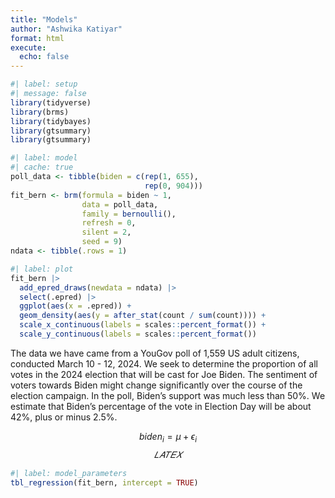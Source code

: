 ```yaml
---
title: "Models"
author: "Ashwika Katiyar"
format: html
execute: 
  echo: false
---
```


```r
#| label: setup
#| message: false
library(tidyverse)
library(brms)
library(tidybayes)
library(gtsummary)
library(gtsummary)
```

```r
#| label: model
#| cache: true
poll_data <- tibble(biden = c(rep(1, 655), 
                              rep(0, 904)))
fit_bern <- brm(formula = biden ~ 1, 
                data = poll_data, 
                family = bernoulli(), 
                refresh = 0, 
                silent = 2, 
                seed = 9)
ndata <- tibble(.rows = 1)
```

```r
#| label: plot
fit_bern |> 
  add_epred_draws(newdata = ndata) |> 
  select(.epred) |>
  ggplot(aes(x = .epred)) + 
  geom_density(aes(y = after_stat(count / sum(count)))) +
  scale_x_continuous(labels = scales::percent_format()) +
  scale_y_continuous(labels = scales::percent_format())
```

The data we have came from a YouGov poll of 1,559 US adult citizens, conducted March 10 - 12, 2024. We seek to determine the proportion of all votes in the 2024 election that will be cast for Joe Biden. The sentiment of voters towards Biden might change  significantly over the course of the election campaign. In the poll, Biden’s support was much less than 50%. We estimate that Biden’s percentage of the vote in Election Day will be about 42%, plus or minus 2.5%.

$$ biden_i =  \mu + \epsilon_i $$
$$𝐿𝐴𝑇𝐸𝑋$$


```r
#| label: model_parameters
tbl_regression(fit_bern, intercept = TRUE)
```



